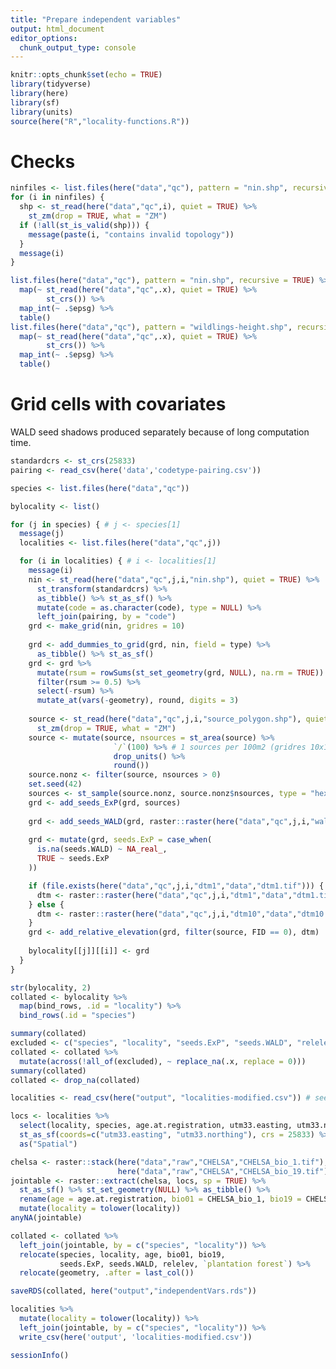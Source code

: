 ```yaml
---
title: "Prepare independent variables"
output: html_document
editor_options: 
  chunk_output_type: console
---
```


```r
knitr::opts_chunk$set(echo = TRUE)
library(tidyverse)
library(here)
library(sf)
library(units)
source(here("R","locality-functions.R"))
```

# Checks

```r
ninfiles <- list.files(here("data","qc"), pattern = "nin.shp", recursive = TRUE)
for (i in ninfiles) {
  shp <- st_read(here("data","qc",i), quiet = TRUE) %>% 
    st_zm(drop = TRUE, what = "ZM")
  if (!all(st_is_valid(shp))) {
    message(paste(i, "contains invalid topology"))
  }
  message(i)
}
```

```r
list.files(here("data","qc"), pattern = "nin.shp", recursive = TRUE) %>% 
  map(~ st_read(here("data","qc",.x), quiet = TRUE) %>% 
        st_crs()) %>% 
  map_int(~ .$epsg) %>% 
  table()
list.files(here("data","qc"), pattern = "wildlings-height.shp", recursive = TRUE) %>% 
  map(~ st_read(here("data","qc",.x), quiet = TRUE) %>% 
        st_crs()) %>% 
  map_int(~ .$epsg) %>% 
  table()
```

# Grid cells with covariates

WALD seed shadows produced separately because of long computation time. 

```r
standardcrs <- st_crs(25833) 
pairing <- read_csv(here('data','codetype-pairing.csv'))

species <- list.files(here("data","qc"))

bylocality <- list()

for (j in species) { # j <- species[1]
  message(j)
  localities <- list.files(here("data","qc",j))

  for (i in localities) { # i <- localities[1]
    message(i)
    nin <- st_read(here("data","qc",j,i,"nin.shp"), quiet = TRUE) %>% 
      st_transform(standardcrs) %>% 
      as_tibble() %>% st_as_sf() %>% 
      mutate(code = as.character(code), type = NULL) %>% 
      left_join(pairing, by = "code")
    grd <- make_grid(nin, gridres = 10)
    
    grd <- add_dummies_to_grid(grd, nin, field = type) %>% 
      as_tibble() %>% st_as_sf()
    grd <- grd %>% 
      mutate(rsum = rowSums(st_set_geometry(grd, NULL), na.rm = TRUE)) %>% 
      filter(rsum >= 0.5) %>% 
      select(-rsum) %>% 
      mutate_at(vars(-geometry), round, digits = 3) 
    
    source <- st_read(here("data","qc",j,i,"source_polygon.shp"), quiet = TRUE) %>% 
      st_zm(drop = TRUE, what = "ZM")
    source <- mutate(source, nsources = st_area(source) %>% 
                       `/`(100) %>% # 1 sources per 100m2 (gridres 10x10m)
                       drop_units() %>% 
                       round())
    source.nonz <- filter(source, nsources > 0)
    set.seed(42)
    sources <- st_sample(source.nonz, source.nonz$nsources, type = "hexagonal") %>% st_sf()
    grd <- add_seeds_ExP(grd, sources)
    
    grd <- add_seeds_WALD(grd, raster::raster(here("data","qc",j,i,"wald.tif")))
    
    grd <- mutate(grd, seeds.ExP = case_when(
      is.na(seeds.WALD) ~ NA_real_,
      TRUE ~ seeds.ExP
    )) 

    if (file.exists(here("data","qc",j,i,"dtm1","data","dtm1.tif"))) {
      dtm <- raster::raster(here("data","qc",j,i,"dtm1","data","dtm1.tif"))
    } else {
      dtm <- raster::raster(here("data","qc",j,i,"dtm10","data","dtm10.tif"))
    }
    grd <- add_relative_elevation(grd, filter(source, FID == 0), dtm)
    
    bylocality[[j]][[i]] <- grd
  }
}
```

```r
str(bylocality, 2)
collated <- bylocality %>% 
  map(bind_rows, .id = "locality") %>% 
  bind_rows(.id = "species")

summary(collated)
excluded <- c("species", "locality", "seeds.ExP", "seeds.WALD", "relelev")
collated <- collated %>% 
  mutate(across(!all_of(excluded), ~ replace_na(.x, replace = 0)))
summary(collated)
collated <- drop_na(collated)
```

```r
localities <- read_csv(here("output", "localities-modified.csv")) # see 'locality-WALD.Rmd' 

locs <- localities %>% 
  select(locality, species, age.at.registration, utm33.easting, utm33.northing) %>% 
  st_as_sf(coords=c("utm33.easting", "utm33.northing"), crs = 25833) %>% 
  as("Spatial")

chelsa <- raster::stack(here("data","raw","CHELSA","CHELSA_bio_1.tif"),
                        here("data","raw","CHELSA","CHELSA_bio_19.tif"))
jointable <- raster::extract(chelsa, locs, sp = TRUE) %>% 
  st_as_sf() %>% st_set_geometry(NULL) %>% as_tibble() %>% 
  rename(age = age.at.registration, bio01 = CHELSA_bio_1, bio19 = CHELSA_bio_19) %>% 
  mutate(locality = tolower(locality))
anyNA(jointable)

collated <- collated %>% 
  left_join(jointable, by = c("species", "locality")) %>%
  relocate(species, locality, age, bio01, bio19, 
           seeds.ExP, seeds.WALD, relelev, `plantation forest`) %>% 
  relocate(geometry, .after = last_col())

saveRDS(collated, here("output","independentVars.rds"))

localities %>% 
  mutate(locality = tolower(locality)) %>% 
  left_join(jointable, by = c("species", "locality")) %>% 
  write_csv(here('output', 'localities-modified.csv'))
```

```r
sessionInfo()
```